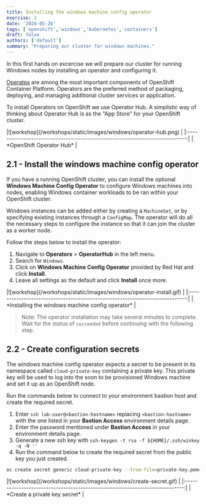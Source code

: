 ```yaml
---
title: Installing the windows machine config operator
exercise: 2
date: '2024-05-26'
tags: ['openshift','windows','kubernetes','containers']
draft: false
authors: ['default']
summary: "Preparing our cluster for windows machines."
---
```



In this first hands on excercise we will prepare our cluster for running Windows nodes by installing an operator and configuring it.

[Operatps](https://docs.openshift.com/container-platform/4.15/operators/index.html) are among the most important components of OpenShift Container Platform. Operators are the preferred method of packaging, deploying, and managing additional cluster services or application.

To install Operators on OpenShift we use Operator Hub. A simplistic way of thinking about Operator Hub is as the "App Store" for your OpenShift cluster.

<Zoom>
|![workshop](/workshops/static/images/windows/operator-hub.png)                 | 
|:-----------------------------------------------------------------------------:|
| *OpenShift Operator Hub*                                                      |
</Zoom>


## 2.1 - Install the windows machine config operator

If you have a running OpenShift cluster, you can install the optional **Windows Machine Config Operator** to configure Windows machines into nodes, enabling Windows container workloads to be ran within your OpenShift cluster. 

Windows instances can be added either by creating a `MachineSet`, or by specifying existing instances through a `ConfigMap`. The operator will do all the necessary steps to configure the instance so that it can join the cluster as a worker node.

Follow the steps below to install the operator:
1. Navigate to **Operators** > **OperatorHub** in the left menu.
2. Search for `Windows`.
3. Click on **Windows Machine Config Operator** provided by Red Hat and click **Install**.
4. Leave all settings as the default and click **Install** once more.

<Zoom>
|![workshop](/workshops/static/images/windows/operator-install.gif)             | 
|:-----------------------------------------------------------------------------:|
| *Installing the windows machine config operator*                              |
</Zoom>

> Note: The operator installation may take several minutes to complete. Wait for the status of `succeeded` before continuing with the following step.
> 

## 2.2 - Create configuration secrets

The windows machine config operator expects a secret to be present in its namespace called `cloud-private-key` containing a private key. This private key will be used to log into the soon to be provisioned Windows machine and set it up as an OpenShift node.

Run the commands below to connect to your environment bastion host and create the required secret.

1. Enter `ssh lab-user@<bastion-hostname>` replacing `<bastion-hostname>` with the one listed in your **Bastion Access** environment details page.
2. Enter the password mentioned under **Bastion Access** in your environment details page.
3. Generate a new ssh key with `ssh-keygen -t rsa -f ${HOME}/.ssh/winkey -q -N ''`
4. Run the command below to create the required secret from the public key you just created.

```bash
oc create secret generic cloud-private-key --from-file=private-key.pem=${HOME}/.ssh/winkey -n openshift-windows-machine-config-operator
```

<Zoom>
|![workshop](/workshops/static/images/windows/create-secret.gif)                | 
|:-----------------------------------------------------------------------------:|
| *Create a private key secret*                                                 |
</Zoom>
